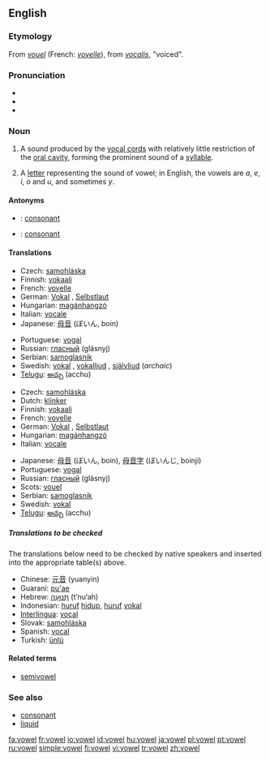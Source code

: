 ==English==
{{wikipedia}}

===Etymology===
From {{OF.}} ''[[vouel]]'' (French: ''[[voyelle]]''), from {{L.}} ''[[vocalis]]'', "voiced".

===Pronunciation===
*{{IPA|/ˈvaʊəl/}}
*{{audio|en-us-vowel.ogg|Audio (US)}}
*{{rhymes|aʊəl}}

===Noun===
{{en-noun}}

# {{phonetics}} A sound produced by the [[vocal cords]] with relatively little restriction of the [[oral cavity]], forming the prominent sound of a [[syllable]].
# A [[letter]] representing the sound of vowel; in English, the vowels are ''a'', ''e'', ''i'', ''o'' and ''u'', and  sometimes ''y''.

====Antonyms====
*{{italbrac|sound}}: [[consonant]]
*{{italbrac|letter}}: [[consonant]]

====Translations====
{{trans-top|sound}}
*Czech: [[samohláska]] {{f}}
*Finnish: [[vokaali]]
*French: [[voyelle]] {{f}}
*German: [[Vokal]] {{m}}, [[Selbstlaut]] {{m}}
*Hungarian: [[magánhangzó]]
*Italian: [[vocale]] {{f}}
*Japanese: [[母音]] (ぼいん, boin)
{{trans-mid}}
*Portuguese: [[vogal]] {{f}}
*Russian: [[гласный]] (glásnyj) {{m}}
*Serbian: [[samoglasnik]]
*Swedish: [[vokal]] {{c}}, [[vokalljud]] {{n}}, [[självljud]] {{n}} (''archaic'')
*[[Telugu]]: [[అచ్చు]] (acchu)
{{trans-bottom}}

{{trans-top|letter}}
*Czech: [[samohláska]] {{f}}
*Dutch: [[klinker]] {{m}}
*Finnish: [[vokaali]]
*French: [[voyelle]] {{f}}
*German: [[Vokal]] {{m}}, [[Selbstlaut]] {{m}}
*Hungarian: [[magánhangzó]]
*Italian: [[vocale]] {{f}}
{{trans-mid}}
*Japanese: [[母音]] (ぼいん, boin), [[母音字]] (ぼいんじ, boinji)
*Portuguese: [[vogal]] {{f}}
*Russian: [[гласный]] (glásnyj) {{m}}
*Scots: [[vouel]]
*Serbian: [[samoglasnik]]
*Swedish: [[vokal]] {{c}}
*[[Telugu]]: [[అచ్చు]] (acchu)
{{trans-bottom}}

=====Translations to be checked=====
The translations below need to be checked by native speakers and inserted into the appropriate table(s) above.

*Chinese: [[元音]] (yuanyin)
*Guaraní: [[pu'ae]]
*Hebrew: [[תנועה|תְּנוּעָה]] (t’nu‘ah) {{f}}
*Indonesian: [[huruf]] [[hidup]], [[huruf]] [[vokal]]
*[[Interlingua]]: [[vocal#Interlingua|vocal]]
*Slovak: [[samohláska]] {{f}}
*Spanish: [[vocal#Spanish|vocal]] {{f}}
*Turkish: [[ünlü]]

====Related terms====
*[[semivowel]]

===See also===
*[[consonant]]
*[[liquid]]

[[fa:vowel]]
[[fr:vowel]]
[[io:vowel]]
[[id:vowel]]
[[hu:vowel]]
[[ja:vowel]]
[[pl:vowel]]
[[pt:vowel]]
[[ru:vowel]]
[[simple:vowel]]
[[fi:vowel]]
[[vi:vowel]]
[[tr:vowel]]
[[zh:vowel]]